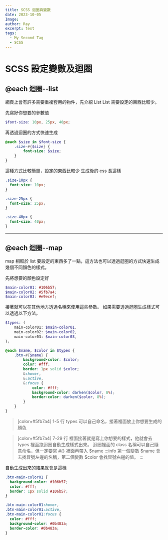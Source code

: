 ```yaml
---
title: SCSS 迴圈與變數
date: 2023-10-05
Image:
author: Ray
excerpt: test
tags:
  - My Second Tag
  - SCSS
---
```


# SCSS 設定變數及迴圈

## @each 迴圈--list

網頁上會有許多需要重複套用的物件，先介紹 List
List 需要設定的東西比較少。

先寫好你想要的參數值

```sass:style.scss
$font-size: 10px, 25px, 40px;
```

再透過迴圈的方式快速生成

```sass:style.scss:style.scss
@each $size in $font-size {
    .size-#{$size} {
        font-size: $size;
    }
}
```

這種方式比較簡單，設定的東西比較少
生成後的 css 長這樣

```sass:style.scss
.size-10px {
  font-size: 10px;
}

.size-25px {
  font-size: 25px;
}

.size-40px {
  font-size: 40px;
}
```

---

## @each 迴圈--map

map 相較於 list 要設定的東西多了一點，這方法也可以透過迴圈的方式快速生成幾個不同顏色的樣式。

先將想要的顏色設定好

```sass:style.scss
$main-color01: #106b57;
$main-color02: #5fb7a4;
$main-color03: #e9ecef;
```

接著就可以在其他地方透過名稱來使用這些參數。
如果需要透過迴圈生成樣式可以透過以下方法。

```sass:style.scss
$types: (
    main-color01: $main-color01,
    main-color02: $main-color02,
    main-color03: $main-color03,
);

@each $name, $color in $types {
    .btn-#{$name} {
        background-color: $color;
        color: #fff;
        border: 1px solid $color;
        &:hover,
        &:active,
        &:focus {
            color: #fff;
            background-color: darken($color, 8%);
            border-color: darken($color, 8%);
        }
    }
}
```

> [color=#5fb7a4] 1-5 行
> types 可以自己命名，接著裡面放上你想要生成的顏色

> [color=#5fb7a4] 7-29 行
> 裡面接著就是寫上你想要的樣式，他就會去 types 裡面跑迴圈自動生成樣式出來。
> 迴圈裡面的 class 名稱可以自己隨意命名，但一定要寫 #{} 裡面再帶入 $name
> :::info
> 第一個變數 $name 會去找冒號左邊的名稱，第二個變數 $color 會找冒號右邊的值。
> :::

自動生成出來的結果就會是這樣

```sass:style.scss
.btn-main-color01 {
  background-color: #106b57;
  color: #fff;
  border: 1px solid #106b57;
}

.btn-main-color01:hover,
.btn-main-color01:active,
.btn-main-color01:focus {
  color: #fff;
  background-color: #0b483a;
  border-color: #0b483a;
}
```
